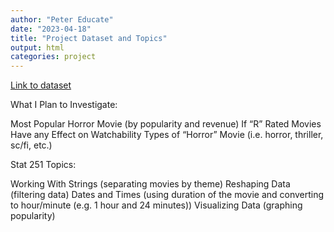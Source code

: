 ```yaml
---
author: "Peter Educate"
date: "2023-04-18"
title: "Project Dataset and Topics"
output: html
categories: project
---
```


[Link to dataset]("https://raw.githubusercontent.com/rfordatascience/tidytuesday/master/data/2022/2022-11-01/horror_movies.csv")

What I Plan to Investigate:

Most Popular Horror Movie (by popularity and revenue)
If "R" Rated Movies Have any Effect on Watchability 
Types of "Horror" Movie (i.e. horror, thriller, sc/fi, etc.)

Stat 251 Topics:

Working With Strings (separating movies by theme)
Reshaping Data (filtering data)
Dates and Times (using duration of the movie and converting to hour/minute (e.g. 1 hour and 24 minutes))
Visualizing Data (graphing popularity)

